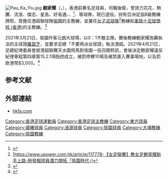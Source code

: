 [[File:Pau_Ka_Yiu.jpg|thumb]]
'''鮑家耀'''（{{lang-en|Pau Ka Yiu}}，{{bd|1971年|5月6日}}），香港前著名足球員，司職後衛，曾效力花花、駒騰、流浪、傑志、星島、好易通、{{FC|東方}}、{{FC|晨曦}}<ref>{{Cite web |url=http://www.hkfa.com/news_details/3039/ |title=HKFA - News : 鮑家耀續留香雪晨曦 |access-date=2015-04-03 |archive-url=https://web.archive.org/web/20150406193224/http://www.hkfa.com/news_details/3039/ |archive-date=2015-04-06 |dead-url=yes }}</ref>、{{FC|淦源}}等球隊，現已退役。持有亞洲足協B級教練牌照，曾擔任港超聯球隊[[愉園足球隊|愉園]]的主教練，並兼任[[愉園女子足球隊|女子足球隊]]<ref>[https://www.upower.com.hk/article/117778-【女足聯賽】教女足鮑家耀新手上路-盼發掘球員潛力開拓「愉園時代」]{{Dead link|date=2019年12月 |bot=InternetArchiveBot |fix-attempted=yes }}</ref>教練和[[車路士足球學校_(香港)|車路士足球學校 (香港)]]的主教練。<ref>{{Cite web |url=http://www.chelseafchk.com/zh/teamdetail.php?id=45 |title=鮑家耀 - ChelseaFC Soccer School (HK) |access-date=2015-04-03 |archive-date=2019-02-19 |archive-url=https://web.archive.org/web/20190219183342/http://www.chelseafchk.com/zh/teamdetail.php?id=45 |dead-url=no }}</ref>

2021年3月21日，愉園作客元朗大球場，以0：1不敵主隊。賽後教練鮑家耀炮轟執法的主球證[[羅碧芝|羅碧芝]]，並要求足總「不要再派女球證」執法港超。2021年4月21日，足總紀律委員會就港超聯賽天水圍飛馬對愉園一役召開聆訊，會後決定鮑家耀違反紀律章程第四章第15.2.1項指控成立，被罰停賽10場及被禁進入賽事場地，以及罰款港幣$3,000。<ref>{{cite news|url=https://www.wenweipo.com/a/202104/21/AP607f3be4e4b0476859b77de1.html|title=鮑家耀 林衍廷違紀各停賽10場|date=2021-04-21|newspaper=[[文汇报_(香港)|文匯報]]|author=黎永淦|accessdate=2021-04-21|archive-date=2021-04-21|archive-url=https://web.archive.org/web/20210421012921/https://www.wenweipo.com/a/202104/21/AP607f3be4e4b0476859b77de1.html|dead-url=no}}</ref>

==参考文献==
{{reflist}}

==外部連結==
*[https://www.hkfa.com/ch/club/5/detail?player=127 hkfa.com] {{Wayback|url=https://www.hkfa.com/ch/club/5/detail?player=127 |date=20171014074355 }}

{{愉園球員名單}}

[[Category:香港足球運動員|Category:香港足球運動員]]
[[Category:香港足球主教練|Category:香港足球主教練]]
[[Category:東方球員|Category:東方球員]]
[[Category:晨曦球員|Category:晨曦球員]]
[[Category:淦源球員|Category:淦源球員]]
[[Category:愉園球員|Category:愉園球員]]
[[Category:大埔教練|Category:大埔教練]]
[[Category:愉園教練|Category:愉園教練]]

{{fbr-stub}}